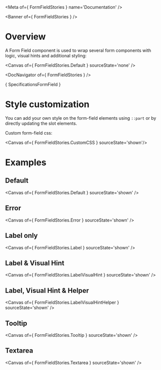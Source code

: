 
<Meta of={ FormFieldStories } name='Documentation' />

<Banner of={ FormFieldStories } />

# Overview

A Form Field component is used to wrap several form components with logic, visual hints and additional styling:

<Canvas of={ FormFieldStories.Default } sourceState='none' />

<DocNavigator of={ FormFieldStories } />

<Markdown>{ SpecificationsFormField }</Markdown>

# Style customization

You can add your own style on the form-field elements using `::part` or by directly updating the slot elements.

Custom form-field css:

<Canvas of={ FormFieldStories.CustomCSS } sourceState='shown'/>

# Examples

## Default

<Canvas of={ FormFieldStories.Default } sourceState='shown' />

## Error
<Canvas of={ FormFieldStories.Error } sourceState='shown' />

## Label only
<Canvas of={ FormFieldStories.Label } sourceState='shown' />

## Label & Visual Hint
<Canvas of={ FormFieldStories.LabelVisualHint } sourceState='shown' />

## Label, Visual Hint & Helper
<Canvas of={ FormFieldStories.LabelVisualHintHelper } sourceState='shown' />

## Tooltip
<Canvas of={ FormFieldStories.Tooltip } sourceState='shown' />

## Textarea
<Canvas of={ FormFieldStories.Textarea } sourceState='shown' />